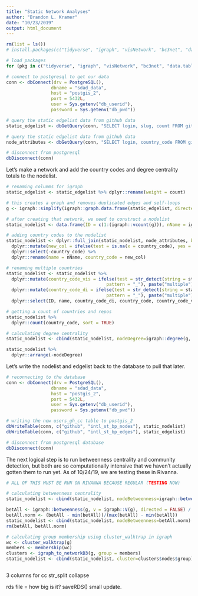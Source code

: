 ```yaml
---
title: "Static Network Analyses"
author: "Brandon L. Kramer"
date: "10/23/2019"
output: html_document
---
```


```r
rm(list = ls())
# install.packages(c("tidyverse", "igraph", "visNetwork", "bc3net", "data.table", "R.utils", "RPostgreSQL", "cowplot", "maditr"))

# load packages 
for (pkg in c("tidyverse", "igraph", "visNetwork", "bc3net", "data.table", "R.utils", "RPostgreSQL", "cowplot", "maditr")) {library(pkg, character.only = TRUE)}

# connect to postgresql to get our data
conn <- dbConnect(drv = PostgreSQL(),
                 dbname = "sdad_data",
                 host = "postgis_2",
                 port = 5432L,
                 user = Sys.getenv("db_userid"),
                 password = Sys.getenv("db_pwd"))

# query the static edgelist data from github data 
static_edgelist <- dbGetQuery(conn, "SELECT login, slug, count FROM github.st_bp_edgelist_osi")

# query the static edgelist data from github data 
node_attributes <- dbGetQuery(conn, "SELECT login, country_code FROM github.users_gh_cc")

# disconnect from postgresql
dbDisconnect(conn)
```

Let's make a network and add the country codes and degree centrality totals to the nodelist. 

```r
# renaming columms for igraph 
static_edgelist <- static_edgelist %>% dplyr::rename(weight = count)

# this creates a graph and removes duplicated edges and self-loops 
g <- igraph::simplify(igraph::graph.data.frame(static_edgelist, directed=TRUE))

# after creating that network, we need to construct a nodelist 
static_nodelist <- data.frame(ID = c(1:(igraph::vcount(g))), nName = igraph::V(g)$name)

# adding country codes to the nodelist 
static_nodelist <- dplyr::full_join(static_nodelist, node_attributes, by = c("nName" = "login")) %>% 
  dplyr::mutate(new_col = ifelse(test = is.na(x = country_code), yes = paste("repo"), no = country_code)) %>% 
  dplyr::select(-country_code) %>% 
  dplyr::rename(name = nName, country_code = new_col) 

# renaming multiple countries 
static_nodelist <- static_nodelist %>% 
  dplyr::mutate(country_code_vis = ifelse(test = str_detect(string = static_nodelist$country_code,
                                      pattern = "_"), paste("multiple"), no = country_code)) %>% 
  dplyr::mutate(country_code_di = ifelse(test = str_detect(string = static_nodelist$country_code,
                                      pattern = "_"), paste("multiple"), no = "single")) %>% 
  dplyr::select(ID, name, country_code_di, country_code, country_code_vis)

# getting a count of countries and repos 
static_nodelist %>% 
  dplyr::count(country_code, sort = TRUE) 

# calculating degree centrality 
static_nodelist <- cbind(static_nodelist, nodeDegree=igraph::degree(g, v = igraph::V(g), mode = "all"))

static_nodelist %>% 
  dplyr::arrange(-nodeDegree)
```

Let's write the nodelist and edgelist back to the database to pull that later. 

```r
# reconnecting to the database 
conn <- dbConnect(drv = PostgreSQL(),
                 dbname = "sdad_data",
                 host = "postgis_2",
                 port = 5432L,
                 user = Sys.getenv("db_userid"),
                 password = Sys.getenv("db_pwd"))

# writing the new users_gh_cc table to postgis_2
dbWriteTable(conn, c("github", "intl_st_bp_nodes"), static_nodelist)
dbWriteTable(conn, c("github", "intl_st_bp_edges"), static_edgelist)

# disconnect from postgresql database  
dbDisconnect(conn)
```

The next logical step is to run betweenness centrality and community detection, but both are so computationally intensive that we haven't actually gotten them to run yet. As of 10/24/19, we are testing these in Rivanna. 

```r

# ALL OF THIS MUST BE RUN ON RIVANNA BECAUSE REGULAR (TESTING NOW)

# calculating betweenness centrality 
static_nodelist <- cbind(static_nodelist, nodeBetweenness=igraph::betweenness(g, v = igraph::V(g), directed=TRUE))

betAll <- igraph::betweenness(g, v = igraph::V(g), directed = FALSE) / (((igraph::vcount(g) - 1) * (igraph::vcount(g)-2)) / 2)
betAll.norm <- (betAll - min(betAll))/(max(betAll) - min(betAll))
static_nodelist <- cbind(static_nodelist, nodeBetweenness=betAll.norm) 
rm(betAll, betAll.norm)

# calculating group membership using cluster_walktrap in igraph  
wc <- cluster_walktrap(g)
members <- membership(wc)                                                    # this kills the session 
clusters <- igraph_to_networkD3(g, group = members)
static_nodelist <- cbind(static_nodelist, cluster=clusters$nodes$group)



```


3 columns for cc 
str_split collapse 


rds file = how big is it? 
saveRDS()
small update.

























